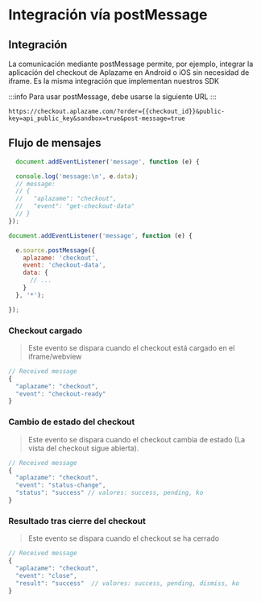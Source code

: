 
# Integración vía postMessage

## Integración

La comunicación mediante postMessage permite, por ejemplo, integrar la aplicación del checkout de Aplazame en Android o iOS sin necesidad de iframe. Es la misma integración que implementan nuestros SDK

:::info
Para usar postMessage, debe usarse la siguiente URL
:::

```http
https://checkout.aplazame.com/?order={{checkout_id}}&public-key=api_public_key&sandbox=true&post-message=true
```

## Flujo de mensajes

<Tabs>
  <TabItem value="messages" label="Recibir mensajes">

```js
  document.addEventListener('message', function (e) {

  console.log('message:\n', e.data);
  // message:
  // {
  //   "aplazame": "checkout",
  //   "event": "get-checkout-data"
  // }
});
```
  </TabItem>
  <TabItem value="sent" label="Enviar mensajes">

```js
document.addEventListener('message', function (e) {

  e.source.postMessage({
    aplazame: 'checkout',
    event: 'checkout-data',
    data: {
      // ...
    }
  }, '*');

});
```
  </TabItem>
</Tabs>


### Checkout cargado

> Este evento se dispara cuando el checkout está cargado en el iframe/webview

``` js
// Received message
{
  "aplazame": "checkout",
  "event": "checkout-ready"
}
```

### Cambio de estado del checkout

> Este evento se dispara cuando el checkout cambia de estado (La vista del checkout sigue abierta).

``` js
// Received message
{
  "aplazame": "checkout",
  "event": "status-change",
  "status": "success" // valores: success, pending, ko
}
```

### Resultado tras cierre del checkout

> Este evento se dispara cuando el checkout se ha cerrado

``` js
// Received message
{
  "aplazame": "checkout",
  "event": "close",
  "result": "success"  // valores: success, pending, dismiss, ko
}
```
